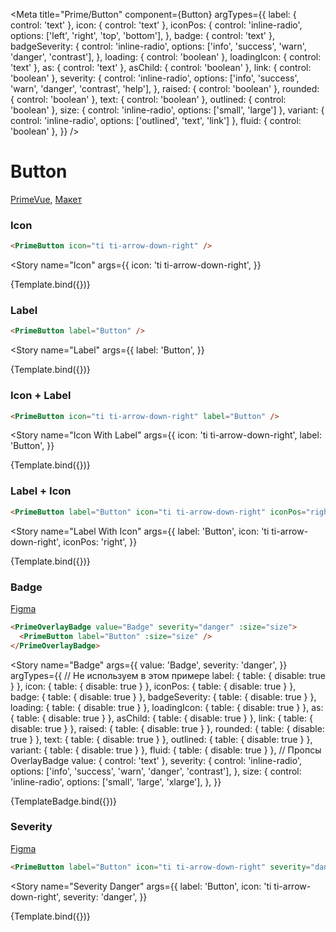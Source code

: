

<Meta
  title="Prime/Button"
  component={Button}
  argTypes={{
    label: { control: 'text' },
    icon: { control: 'text' },
    iconPos: {
      control: 'inline-radio',
      options: ['left', 'right', 'top', 'bottom'],
    },
    badge: { control: 'text' },
    badgeSeverity: {
      control: 'inline-radio',
      options: ['info', 'success', 'warn', 'danger', 'contrast'],
    },
    loading: { control: 'boolean' },
    loadingIcon: { control: 'text' },
    as: { control: 'text' },
    asChild: { control: 'boolean' },
    link: { control: 'boolean' },
    severity: {
      control: 'inline-radio',
      options: ['info', 'success', 'warn', 'danger', 'contrast', 'help'],
    },
    raised: { control: 'boolean' },
    rounded: { control: 'boolean' },
    text: { control: 'boolean' },
    outlined: { control: 'boolean' },
    size: { control: 'inline-radio', options: ['small', 'large'] },
    variant: { control: 'inline-radio', options: ['outlined', 'text', 'link'] },
    fluid: { control: 'boolean' },
  }}
/>

# Button

[PrimeVue](https://primevue.org/button), [Макет](<https://www.figma.com/design/4TYeki0MDLhfPGJstbIicf/UI-kit-PrimeFace-(DS)?node-id=480-4174&node-type=section&t=l2VZW0ubKEcDpw1W-0>)

### Icon

```html dark
<PrimeButton icon="ti ti-arrow-down-right" />
```

<Story
  name="Icon"
  args={{
    icon: 'ti ti-arrow-down-right',
  }}
>
  {Template.bind({})}
</Story>

### Label

```html dark
<PrimeButton label="Button" />
```

<Story
  name="Label"
  args={{
    label: 'Button',
  }}
>
  {Template.bind({})}
</Story>

### Icon + Label

```html dark
<PrimeButton icon="ti ti-arrow-down-right" label="Button" />
```

<Story
  name="Icon With Label"
  args={{
    icon: 'ti ti-arrow-down-right',
    label: 'Button',
  }}
>
  {Template.bind({})}
</Story>

### Label + Icon

```html dark
<PrimeButton label="Button" icon="ti ti-arrow-down-right" iconPos="right" />
```

<Story
  name="Label With Icon"
  args={{
    label: 'Button',
    icon: 'ti ti-arrow-down-right',
    iconPos: 'right',
  }}
>
  {Template.bind({})}
</Story>

### Badge

[Figma](<https://www.figma.com/design/4TYeki0MDLhfPGJstbIicf/UI-kit-PrimeFace-(DS)?node-id=489-4069&node-type=section&t=96Rf4vdhhmN5WlPT-0>)

```html dark
<PrimeOverlayBadge value="Badge" severity="danger" :size="size">
  <PrimeButton label="Button" :size="size" />
</PrimeOverlayBadge>
```

<Story
  name="Badge"
  args={{
    value: 'Badge',
    severity: 'danger',
  }}
  argTypes={{
    // Не используем в этом примере
    label: { table: { disable: true } },
    icon: { table: { disable: true } },
    iconPos: { table: { disable: true } },
    badge: { table: { disable: true } },
    badgeSeverity: { table: { disable: true } },
    loading: { table: { disable: true } },
    loadingIcon: { table: { disable: true } },
    as: { table: { disable: true } },
    asChild: { table: { disable: true } },
    link: { table: { disable: true } },
    raised: { table: { disable: true } },
    rounded: { table: { disable: true } },
    text: { table: { disable: true } },
    outlined: { table: { disable: true } },
    variant: { table: { disable: true } },
    fluid: { table: { disable: true } },
    // Пропсы OverlayBadge
    value: { control: 'text' },
    severity: {
      control: 'inline-radio',
      options: ['info', 'success', 'warn', 'danger', 'contrast'],
    },
    size: {
      control: 'inline-radio',
      options: ['small', 'large', 'xlarge'],
    },
  }}
>
  {TemplateBadge.bind({})}
</Story>

### Severity

[Figma](<https://www.figma.com/design/4TYeki0MDLhfPGJstbIicf/UI-kit-PrimeFace-(DS)?node-id=489-4122&node-type=section&t=96Rf4vdhhmN5WlPT-0>)

```html dark
<PrimeButton label="Button" icon="ti ti-arrow-down-right" severity="danger" />
```

<Story
  name="Severity Danger"
  args={{
    label: 'Button',
    icon: 'ti ti-arrow-down-right',
    severity: 'danger',
  }}
>
  {Template.bind({})}
</Story>
